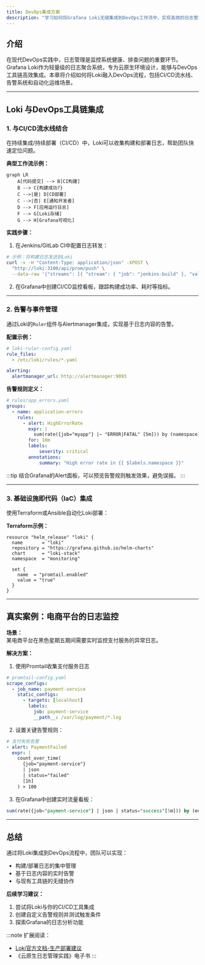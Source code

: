```yaml
---
title: DevOps集成方案
description: "学习如何将Grafana Loki无缝集成到DevOps工作流中，实现高效的日志管理与监控。"
---
```


## 介绍

在现代DevOps实践中，日志管理是监控系统健康、排查问题的重要环节。Grafana Loki作为轻量级的日志聚合系统，专为云原生环境设计，能够与DevOps工具链高效集成。本章将介绍如何将Loki融入DevOps流程，包括CI/CD流水线、告警系统和自动化运维场景。

---

## Loki 与DevOps工具链集成

### 1. 与CI/CD流水线结合
在持续集成/持续部署（CI/CD）中，Loki可以收集构建和部署日志，帮助团队快速定位问题。

**典型工作流示例：**
```mermaid
graph LR
    A[代码提交] --> B[CI构建]
    B --> C{构建成功?}
    C -->|是| D[CD部署]
    C -->|否| E[通知开发者]
    D --> F[应用运行日志]
    F --> G[Loki存储]
    G --> H[Grafana可视化]
```

**实践步骤：**
1. 在Jenkins/GitLab CI中配置日志转发：
```bash
# 示例：将构建日志发送到Loki
curl -v -H "Content-Type: application/json" -XPOST \
  "http://loki:3100/api/prom/push" \
  --data-raw '{"streams": [{ "stream": { "job": "jenkins-build" }, "values": [ [ "'$(date +%s%N)'", "Build started for commit ${GIT_COMMIT}" ] ] }]}'
```

2. 在Grafana中创建CI/CD监控看板，跟踪构建成功率、耗时等指标。

---

### 2. 告警与事件管理
通过Loki的`Ruler`组件与Alertmanager集成，实现基于日志内容的告警。

**配置示例：**
```yaml
# loki-ruler-config.yaml
rule_files:
  - /etc/loki/rules/*.yaml

alerting:
  alertmanager_url: http://alertmanager:9093
```

**告警规则定义：**
```yaml
# rules/app_errors.yaml
groups:
  - name: application-errors
    rules:
      - alert: HighErrorRate
        expr: |
          sum(rate({job="myapp"} |~ "ERROR|FATAL" [5m])) by (namespace) > 5
        for: 10m
        labels:
            severity: critical
        annotations:
            summary: "High error rate in {{ $labels.namespace }}"
```

:::tip
结合Grafana的Alert面板，可以预览告警规则触发效果，避免误报。
:::

---

### 3. 基础设施即代码（IaC）集成
使用Terraform或Ansible自动化Loki部署：

**Terraform示例：**
```hcl
resource "helm_release" "loki" {
  name       = "loki"
  repository = "https://grafana.github.io/helm-charts"
  chart      = "loki-stack"
  namespace  = "monitoring"

  set {
    name  = "promtail.enabled"
    value = "true"
  }
}
```

---

## 真实案例：电商平台的日志监控

**场景：**  
某电商平台在黑色星期五期间需要实时监控支付服务的异常日志。

**解决方案：**
1. 使用Promtail收集支付服务日志
```yaml
# promtail-config.yaml
scrape_configs:
  - job_name: payment-service
    static_configs:
      - targets: [localhost]
        labels:
          job: payment-service
          __path__: /var/log/payment/*.log
```

2. 设置关键告警规则：
```yaml
# 支付失败告警
- alert: PaymentFailed
  expr: |
    count_over_time(
      {job="payment-service"} 
      | json 
      | status="failed" 
      [1h]
    ) > 100
```

3. 在Grafana中创建实时流量看板：
```sql
sum(rate({job="payment-service"} | json | status="success"[5m])) by (endpoint)
```

---

## 总结

通过将Loki集成到DevOps流程中，团队可以实现：
- 构建/部署日志的集中管理
- 基于日志内容的实时告警
- 与现有工具链的无缝协作

**后续学习建议：**
1. 尝试将Loki与你的CI/CD工具集成
2. 创建自定义告警规则并测试触发条件
3. 探索Grafana的日志分析功能

:::note
扩展阅读：
- [Loki官方文档-生产部署建议](https://grafana.com/docs/loki/latest/)
- 《云原生日志管理实践》电子书
:::